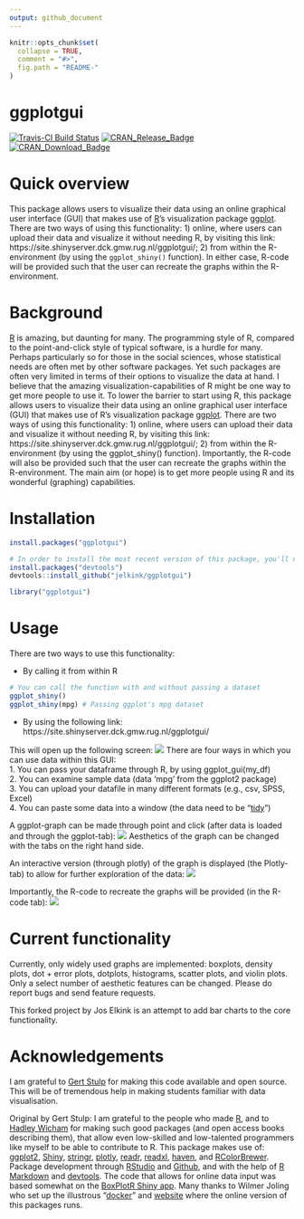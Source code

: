 ```yaml
---
output: github_document
---
```


<!-- README.md is generated from README.Rmd. Please edit that file -->

```r
knitr::opts_chunk$set(
  collapse = TRUE,
  comment = "#>",
  fig.path = "README-"
)
```

ggplotgui
==========
[![Travis-CI Build Status](https://travis-ci.org/gertstulp/ggplotgui.svg?branch=master)](https://travis-ci.org/gertstulp/ggplotgui)
[![CRAN\_Release\_Badge](http://www.r-pkg.org/badges/version-ago/ggplotgui)](https://CRAN.R-project.org/package=ggplotgui) [![CRAN\_Download\_Badge](http://cranlogs.r-pkg.org/badges/ggplotgui)](https://CRAN.R-project.org/package=ggplotgui)

# Quick overview
This package allows users to visualize their data using an online graphical user interface (GUI) that makes use of [R](https://www.r-project.org/)'s visualization package [ggplot](http://ggplot2.org/). There are two ways of using this functionality: 1) online, where users can upload their data and visualize it without needing R, by visiting this link: https://site.shinyserver.dck.gmw.rug.nl/ggplotgui/; 2) from within the R-environment (by using the `ggplot_shiny()` function). In either case, R-code will be provided such that the user can recreate the graphs within the R-environment.  

# Background
[R](https://www.r-project.org/) is amazing, but daunting for many. The programming style of R, compared to the point-and-click style of typical software, is a hurdle for many. Perhaps particularly so for those in the social sciences, whose statistical needs are often met by other software packages. Yet such packages are often very limited in terms of their options to visualize the data at hand. I believe that the amazing visualization-capabilities of R might be one way to get more people to use it. To lower the barrier to start using R, this package allows users to visualize their data using an online graphical user interface (GUI) that makes use of R's visualization package [ggplot](http://ggplot2.org/). There are two ways of using this functionality: 1) online, where users can upload their data and visualize it without needing R, by visiting this link: https://site.shinyserver.dck.gmw.rug.nl/ggplotgui/; 2) from within the R-environment (by using the ggplot_shiny() function). Importantly, the R-code will also be provided such that the user can recreate the graphs within the R-environment. The main aim (or hope) is to get more people using R and its wonderful (graphing) capabilities.  

# Installation
```r
install.packages("ggplotgui")

# In order to install the most recent version of this package, you'll need to use the "devtools"-package
install.packages("devtools")
devtools::install_github("jelkink/ggplotgui")

library("ggplotgui")
```

# Usage
There are two ways to use this functionality:

* By calling it from within R
```r
# You can call the function with and without passing a dataset
ggplot_shiny()
ggplot_shiny(mpg) # Passing ggplot's mpg dataset
```
* By using the following link:
https://site.shinyserver.dck.gmw.rug.nl/ggplotgui/

This will open up the following screen:
![](man/figures/tab_data_upload.png)
There are four ways in which you can use data within this GUI:    
1. You can pass your dataframe through R, by using ggplot_gui(my_df)    
2. You can examine sample data (data 'mpg' from the ggplot2 package)    
3. You can upload your datafile in many different formats (e.g., csv, SPSS, Excel)    
4. You can paste some data into a window (the data need to be "[tidy](http://tidyr.tidyverse.org/)")    


A ggplot-graph can be made through point and click (after data is loaded and through the ggplot-tab):
![](man/figures/tab_ggplot.png)
Aesthetics of the graph can be changed with the tabs on the right hand side.

An interactive version (through plotly) of the graph is displayed (the Plotly-tab) to allow for further exploration of the data:
![](man/figures/tab_plotly.png)


Importantly, the R-code to recreate the graphs will be provided (in the R-code tab):
![](man/figures/tab_R-code.png)

# Current functionality
Currently, only widely used graphs are implemented: boxplots, density plots, dot + error plots, dotplots, histograms, scatter plots, and violin plots. Only a select number of aesthetic features can be changed. Please do report bugs and send feature requests.

This forked project by Jos Elkink is an attempt to add bar charts to the core functionality.

# Acknowledgements
I am grateful to [Gert Stulp](https://www.gertstulp.com/) for making this code available and open source. This will be of tremendous help in making students familiar with data visualisation.

Original by Gert Stulp: I am grateful to the people who made [R](https://www.r-project.org/), and to [Hadley Wicham](http://hadley.nz/) for making such good packages (and open access books describing them), that allow even low-skilled and low-talented programmers like myself to be able to contribute to R. This package makes use of: [ggplot2](http://ggplot2.tidyverse.org/), [Shiny](http://shiny.rstudio.com/), [stringr](http://stringr.tidyverse.org/), [plotly](https://plot.ly/r/), [readr](http://readr.tidyverse.org/), [readxl](http://readxl.tidyverse.org/), [haven](http://haven.tidyverse.org/), and [RColorBrewer](https://cran.r-project.org/web/packages/RColorBrewer/RColorBrewer.pdf). Package development through [RStudio](https://www.rstudio.com/) and [Github](https://github.com/), and with the help of [R Markdown](http://rmarkdown.rstudio.com) and [devtools](https://www.rstudio.com/products/rpackages/devtools/). The code that allows for online data input was based somewhat on the [BoxPlotR Shiny app](https://github.com/VizWizard/BoxPlotR.shiny). Many thanks to Wilmer Joling who set up the illustrous "[docker](https://www.docker.com/)" and [website](https://site.shinyserver.dck.gmw.rug.nl/ggplotgui/) where the online version of this packages runs.   
